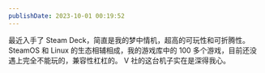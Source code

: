 ```yaml
---
publishDate: 2023-10-01 00:19:52
---
```


最近入手了 Steam Deck，简直是我的梦中情机，超高的可玩性和可折腾性。
SteamOS 和 Linux 的生态相辅相成，我的游戏库中的 100 多个游戏，目前还没遇上完全不能玩的，兼容性杠杠的。
V 社的这台机子实在是深得我心。
